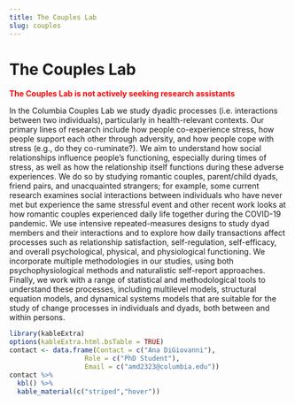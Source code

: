 ```yaml
---
title: The Couples Lab
slug: couples
---
```


# The Couples Lab

<span style="color:red">
**The Couples Lab is not actively seeking research assistants**
</span>

In the Columbia Couples Lab we study dyadic processes (i.e. interactions between two individuals), particularly in health-relevant contexts. Our primary lines of research include how people co-experience stress, how people support each other through adversity, and how people cope with stress (e.g., do they co-ruminate?). We aim to understand how social relationships influence people's functioning, especially during times of stress, as well as how the relationship itself functions during these adverse experiences. We do so by studying romantic couples, parent/child dyads, friend pairs, and unacquainted strangers; for example, some current research examines social interactions between individuals who have never met but experience the same stressful event and other recent work looks at how romantic couples experienced daily life together during the COVID-19 pandemic. We use intensive repeated-measures designs to study dyad members and their interactions and to explore how daily transactions affect processes such as relationship satisfaction, self-regulation, self-efficacy, and overall psychological, physical, and physiological functioning. We incorporate multiple methodologies in our studies, using both psychophysiological methods and naturalistic self-report approaches. Finally, we work with a range of statistical and methodological tools to understand these processes, including multilevel models, structural equation models, and dynamical systems models that are suitable for the study of change processes in individuals and dyads, both between and within persons.

```r
library(kableExtra)
options(kableExtra.html.bsTable = TRUE)
contact <- data.frame(Contact = c("Ana DiGiovanni"),
                   Role = c("PhD Student"),
                   Email = c("amd2323@columbia.edu"))
contact %>%
  kbl() %>%
  kable_material(c("striped","hover"))
                   
                   
```

